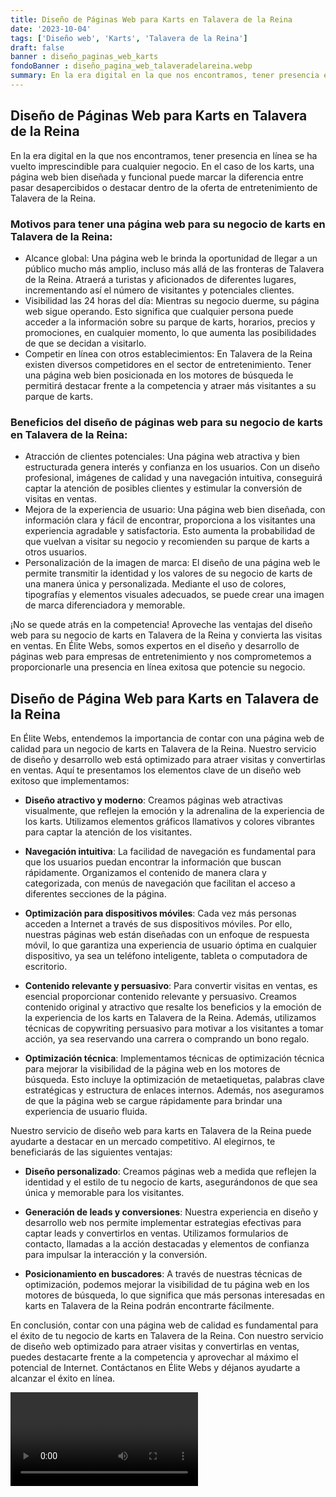 ```yaml
---
title: Diseño de Páginas Web para Karts en Talavera de la Reina
date: '2023-10-04'
tags: ['Diseño web', 'Karts', 'Talavera de la Reina']
draft: false
banner : diseño_paginas_web_karts
fondoBanner : diseño_pagina_web_talaveradelareina.webp
summary: En la era digital en la que nos encontramos, tener presencia en línea se ha vuelto imprescindible para cualquier negocio. En el caso de los karts, una página web bien diseñada y funcional puede marcar la diferencia entre pasar desapercibidos o destacar dentro de la oferta de entretenimiento de Talavera de la Reina.
---
```


## Diseño de Páginas Web para Karts en Talavera de la Reina

En la era digital en la que nos encontramos, tener presencia en línea se ha vuelto imprescindible para cualquier negocio. En el caso de los karts, una página web bien diseñada y funcional puede marcar la diferencia entre pasar desapercibidos o destacar dentro de la oferta de entretenimiento de Talavera de la Reina.

### Motivos para tener una página web para su negocio de karts en Talavera de la Reina:
- Alcance global: Una página web le brinda la oportunidad de llegar a un público mucho más amplio, incluso más allá de las fronteras de Talavera de la Reina. Atraerá a turistas y aficionados de diferentes lugares, incrementando así el número de visitantes y potenciales clientes.
- Visibilidad las 24 horas del día: Mientras su negocio duerme, su página web sigue operando. Esto significa que cualquier persona puede acceder a la información sobre su parque de karts, horarios, precios y promociones, en cualquier momento, lo que aumenta las posibilidades de que se decidan a visitarlo.
- Competir en línea con otros establecimientos: En Talavera de la Reina existen diversos competidores en el sector de entretenimiento. Tener una página web bien posicionada en los motores de búsqueda le permitirá destacar frente a la competencia y atraer más visitantes a su parque de karts.

### Beneficios del diseño de páginas web para su negocio de karts en Talavera de la Reina:
- Atracción de clientes potenciales: Una página web atractiva y bien estructurada genera interés y confianza en los usuarios. Con un diseño profesional, imágenes de calidad y una navegación intuitiva, conseguirá captar la atención de posibles clientes y estimular la conversión de visitas en ventas.
- Mejora de la experiencia de usuario: Una página web bien diseñada, con información clara y fácil de encontrar, proporciona a los visitantes una experiencia agradable y satisfactoria. Esto aumenta la probabilidad de que vuelvan a visitar su negocio y recomienden su parque de karts a otros usuarios.
- Personalización de la imagen de marca: El diseño de una página web le permite transmitir la identidad y los valores de su negocio de karts de una manera única y personalizada. Mediante el uso de colores, tipografías y elementos visuales adecuados, se puede crear una imagen de marca diferenciadora y memorable.

¡No se quede atrás en la competencia! Aproveche las ventajas del diseño web para su negocio de karts en Talavera de la Reina y convierta las visitas en ventas. En Élite Webs, somos expertos en el diseño y desarrollo de páginas web para empresas de entretenimiento y nos comprometemos a proporcionarle una presencia en línea exitosa que potencie su negocio.

<GifSeo />

<Cta />

## Diseño de Página Web para Karts en Talavera de la Reina

En Élite Webs, entendemos la importancia de contar con una página web de calidad para un negocio de karts en Talavera de la Reina. Nuestro servicio de diseño y desarrollo web está optimizado para atraer visitas y convertirlas en ventas. Aquí te presentamos los elementos clave de un diseño web exitoso que implementamos:

- **Diseño atractivo y moderno**: Creamos páginas web atractivas visualmente, que reflejen la emoción y la adrenalina de la experiencia de los karts. Utilizamos elementos gráficos llamativos y colores vibrantes para captar la atención de los visitantes.

- **Navegación intuitiva**: La facilidad de navegación es fundamental para que los usuarios puedan encontrar la información que buscan rápidamente. Organizamos el contenido de manera clara y categorizada, con menús de navegación que facilitan el acceso a diferentes secciones de la página.

- **Optimización para dispositivos móviles**: Cada vez más personas acceden a Internet a través de sus dispositivos móviles. Por ello, nuestras páginas web están diseñadas con un enfoque de respuesta móvil, lo que garantiza una experiencia de usuario óptima en cualquier dispositivo, ya sea un teléfono inteligente, tableta o computadora de escritorio.

- **Contenido relevante y persuasivo**: Para convertir visitas en ventas, es esencial proporcionar contenido relevante y persuasivo. Creamos contenido original y atractivo que resalte los beneficios y la emoción de la experiencia de los karts en Talavera de la Reina. Además, utilizamos técnicas de copywriting persuasivo para motivar a los visitantes a tomar acción, ya sea reservando una carrera o comprando un bono regalo.

- **Optimización técnica**: Implementamos técnicas de optimización técnica para mejorar la visibilidad de la página web en los motores de búsqueda. Esto incluye la optimización de metaetiquetas, palabras clave estratégicas y estructura de enlaces internos. Además, nos aseguramos de que la página web se cargue rápidamente para brindar una experiencia de usuario fluida.

Nuestro servicio de diseño web para karts en Talavera de la Reina puede ayudarte a destacar en un mercado competitivo. Al elegirnos, te beneficiarás de las siguientes ventajas:

- **Diseño personalizado**: Creamos páginas web a medida que reflejen la identidad y el estilo de tu negocio de karts, asegurándonos de que sea única y memorable para los visitantes.

- **Generación de leads y conversiones**: Nuestra experiencia en diseño y desarrollo web nos permite implementar estrategias efectivas para captar leads y convertirlos en ventas. Utilizamos formularios de contacto, llamadas a la acción destacadas y elementos de confianza para impulsar la interacción y la conversión.

- **Posicionamiento en buscadores**: A través de nuestras técnicas de optimización, podemos mejorar la visibilidad de tu página web en los motores de búsqueda, lo que significa que más personas interesadas en karts en Talavera de la Reina podrán encontrarte fácilmente.

En conclusión, contar con una página web de calidad es fundamental para el éxito de tu negocio de karts en Talavera de la Reina. Con nuestro servicio de diseño web optimizado para atraer visitas y convertirlas en ventas, puedes destacarte frente a la competencia y aprovechar al máximo el potencial de Internet. Contáctanos en Élite Webs y déjanos ayudarte a alcanzar el éxito en línea.

<Video />

<CtaBot job='Karts' city='Talavera de la Reina'/>

<Gmaps query='Talavera de la Reina+españa+maps' />